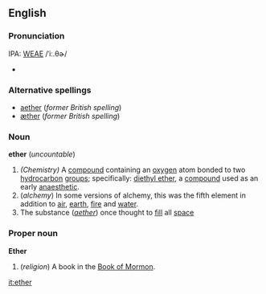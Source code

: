 ==English==
===Pronunciation===
IPA: [[WEAE]] /ˈiː.θɚ/
*{{audio|en-us-ether.ogg|Audio (US)}}

===Alternative spellings===
*[[aether]] (''former British spelling'')
*[[æther]] (''former British spelling'')

===Noun===
'''ether''' (''uncountable'')
{{wikipedia}}

#''(Chemistry)'' A [[compound]] containing an [[oxygen]] atom bonded to two [[hydrocarbon]] [[group]]s; specifically: [[diethyl ether]], a [[compound]] used as an early [[anaesthetic]].
#(''alchemy'') In some versions of alchemy, this was the fifth element in addition to [[air]], [[earth]], [[fire]] and [[water]].
#The substance (''[[aether]]'') once thought to [[fill]] all [[space]]

===Proper noun===
'''Ether'''

#(''religion'') A book in the [[Book of Mormon]].

[[it:ether]]